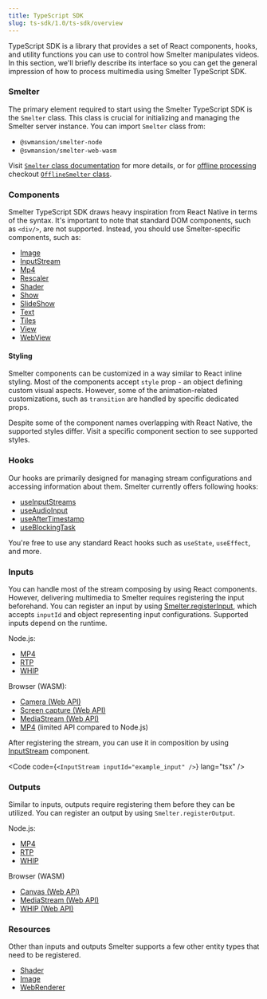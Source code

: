 ```yaml
---
title: TypeScript SDK
slug: ts-sdk/1.0/ts-sdk/overview
---
```



TypeScript SDK is a library that provides a set of React components, hooks, and utility functions you can use to control how Smelter manipulates videos. In this section, we'll briefly describe its interface so you can get the general impression of how to process multimedia using Smelter TypeScript SDK.

### Smelter

The primary element required to start using the Smelter TypeScript SDK is the `Smelter` class. This class is crucial for initializing and managing the Smelter server instance. You can import `Smelter` class from:

* `@swmansion/smelter-node`
* `@swmansion/smelter-web-wasm`

Visit [`Smelter` class documentation](/ts-sdk/1.0/smelter) for more details, or for [offline processing](/ts-sdk/1.0/fundamentals/glossary#offline-processing) checkout [`OfflineSmelter` class](/ts-sdk/1.0/smelter-offline).

### Components

Smelter TypeScript SDK draws heavy inspiration from React Native in terms of the syntax. It's important to note that standard DOM components, such as `<div/>`, are not supported. Instead, you should use Smelter-specific components, such as:

* [Image](/ts-sdk/1.0/components/image)
* [InputStream](/ts-sdk/1.0/components/inputstream)
* [Mp4](/ts-sdk/1.0/components/mp4)
* [Rescaler](/ts-sdk/1.0/components/rescaler)
* [Shader](/ts-sdk/1.0/components/shader)
* [Show](/ts-sdk/1.0/components/show)
* [SlideShow](/ts-sdk/1.0/components/slideshow)
* [Text](/ts-sdk/1.0/components/text)
* [Tiles](/ts-sdk/1.0/components/tiles)
* [View](/ts-sdk/1.0/components/view)
* [WebView](/ts-sdk/1.0/components/webview)

#### Styling

Smelter components can be customized in a way similar to React inline styling. Most of the components accept `style` prop - an object defining custom visual aspects. However, some of the animation-related customizations, such as `transition` are handled by specific dedicated props.

<Aside type="caution">Despite some of the component names overlapping with React Native, the supported styles differ. Visit a specific component section to see supported styles.</Aside>

### Hooks

Our hooks are primarily designed for managing stream configurations and accessing information about them. Smelter currently offers following hooks:

* [useInputStreams](/ts-sdk/1.0/hooks/use-input-streams)
* [useAudioInput](/ts-sdk/1.0/hooks/use-audio-input)
* [useAfterTimestamp](/ts-sdk/1.0/hooks/use-after-timestamp)
* [useBlockingTask](/ts-sdk/1.0/hooks/use-blocking-task)

You're free to use any standard React hooks such as `useState`, `useEffect`, and more.

### Inputs

You can handle most of the stream composing by using React components. However, delivering multimedia to Smelter requires registering the input beforehand. You can register an input by using [Smelter.registerInput](/ts-sdk/1.0/smelter#registerinput), which accepts `inputId` and object representing input configurations. Supported inputs depend on the runtime.

Node.js:

* [MP4](/ts-sdk/1.0/inputs/mp4)
* [RTP](/ts-sdk/1.0/inputs/rtp)
* [WHIP](/ts-sdk/1.0/inputs/whip)

Browser (WASM):

* [Camera (Web API)](/ts-sdk/1.0/inputs/wasm-camera)
* [Screen capture (Web API)](/ts-sdk/1.0/inputs/wasm-screen)
* [MediaStream (Web API)](/ts-sdk/1.0/inputs/wasm-stream)
* [MP4](/ts-sdk/1.0/inputs/mp4) (limited API compared to Node.js)

After registering the stream, you can use it in composition by using [InputStream](/ts-sdk/1.0/components/inputstream) component.

<Code code={`<InputStream inputId="example_input" />`} lang="tsx" />

### Outputs

Similar to inputs, outputs require registering them before they can be utilized. You can register an output by using `Smelter.registerOutput`.

Node.js:

* [MP4](/ts-sdk/1.0/outputs/mp4)
* [RTP](/ts-sdk/1.0/outputs/rtp)
* [WHIP](/ts-sdk/1.0/outputs/whip)

Browser (WASM)

* [Canvas (Web APi)](/ts-sdk/1.0/outputs/wasm-canvas)
* [MediaStream (Web API)](/ts-sdk/1.0/outputs/wasm-stream)
* [WHIP (Web API)](/ts-sdk/1.0/outputs/wasm-whip)

### Resources

Other than inputs and outputs Smelter supports a few other entity types that need to be registered.

* [Shader](/ts-sdk/1.0/resources/shader)
* [Image](/ts-sdk/1.0/resources/image)
* [WebRenderer](/ts-sdk/1.0/resources/web-renderer)
